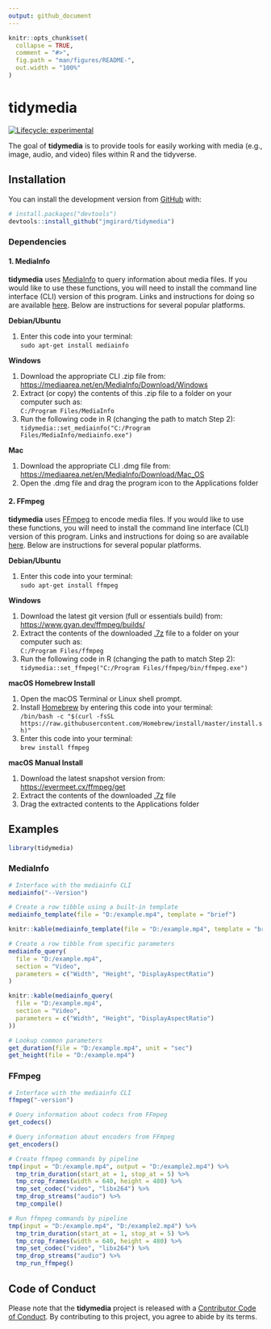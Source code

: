```yaml
---
output: github_document
---
```


<!-- README.md is generated from README.Rmd. Please edit that file -->

```r
knitr::opts_chunk$set(
  collapse = TRUE,
  comment = "#>",
  fig.path = "man/figures/README-",
  out.width = "100%"
)
```

# tidymedia

<!-- badges: start -->
[![Lifecycle: experimental](https://img.shields.io/badge/lifecycle-experimental-orange.svg)](https://www.tidyverse.org/lifecycle/#experimental)
<!-- badges: end -->

The goal of **tidymedia** is to provide tools for easily working with media (e.g., image, audio, and video) files within R and the tidyverse.

## Installation

You can install the development version from [GitHub](https://github.com/) with:

``` r
# install.packages("devtools")
devtools::install_github("jmgirard/tidymedia")
```

### Dependencies

#### 1. MediaInfo

**tidymedia** uses [MediaInfo](https://mediaarea.net/en/MediaInfo) to query information about media files. If you would like to use these functions, you will need to install the command line interface (CLI) version of this program. Links and instructions for doing so are available [here](https://mediaarea.net/en/MediaInfo/Download). Below are instructions for several popular platforms.

**Debian/Ubuntu**

1. Enter this code into your terminal:<br />`sudo apt-get install mediainfo`

**Windows**

1. Download the appropriate CLI .zip file from:<br /><https://mediaarea.net/en/MediaInfo/Download/Windows>
2. Extract (or copy) the contents of this .zip file to a folder on your computer such as:<br />`C:/Program Files/MediaInfo`
3. Run the following code in R (changing the path to match Step 2):<br />
`tidymedia::set_mediainfo("C:/Program Files/MediaInfo/mediainfo.exe")`

**Mac**

1. Download the appropriate CLI .dmg file from:<br /><https://mediaarea.net/en/MediaInfo/Download/Mac_OS>
2. Open the .dmg file and drag the program icon to the Applications folder

#### 2. FFmpeg
**tidymedia** uses [FFmpeg](https://ffmpeg.org/) to encode media files. If you would like to use these functions, you will need to install the command line interface (CLI) version of this program. Links and instructions for doing so are available [here](https://ffmpeg.org/download.html). Below are instructions for several popular platforms.

**Debian/Ubuntu**

1. Enter this code into your terminal:<br />`sudo apt-get install ffmpeg`

**Windows**

1. Download the latest git version (full or essentials build) from:<br /> <https://www.gyan.dev/ffmpeg/builds/>
2. Extract the contents of the downloaded [.7z](https://www.7-zip.org/) file to a folder on your computer such as:<br />`C:/Program Files/ffmpeg`
3. Run the following code in R (changing the path to match Step 2):<br />`tidymedia::set_ffmpeg("C:/Program Files/ffmpeg/bin/ffmpeg.exe")`

**macOS Homebrew Install**

1. Open the macOS Terminal or Linux shell prompt.
2. Install [Homebrew](https://brew.sh/) by entering this code into your terminal:<br />`/bin/bash -c "$(curl -fsSL https://raw.githubusercontent.com/Homebrew/install/master/install.sh)"`
3. Enter this code into your terminal:<br />`brew install ffmpeg`

**macOS Manual Install**

1. Download the latest snapshot version from:<br /><https://evermeet.cx/ffmpeg/get>
2. Extract the contents of the downloaded [.7z](https://www.7-zip.org/) file
3. Drag the extracted contents to the Applications folder

## Examples

```r
library(tidymedia)
```

### MediaInfo

```r
# Interface with the mediainfo CLI
mediainfo("--Version")
```

```r
# Create a row tibble using a built-in template
mediainfo_template(file = "D:/example.mp4", template = "brief")
```

```r
knitr::kable(mediainfo_template(file = "D:/example.mp4", template = "brief"))
```

```r
# Create a row tibble from specific parameters
mediainfo_query(
  file = "D:/example.mp4", 
  section = "Video", 
  parameters = c("Width", "Height", "DisplayAspectRatio")
)
```
```r
knitr::kable(mediainfo_query(
  file = "D:/example.mp4", 
  section = "Video", 
  parameters = c("Width", "Height", "DisplayAspectRatio")
))
```

```r
# Lookup common parameters
get_duration(file = "D:/example.mp4", unit = "sec")
get_height(file = "D:/example.mp4")
```

### FFmpeg

```r
# Interface with the mediainfo CLI
ffmpeg("-version")
```

```r
# Query information about codecs from FFmpeg
get_codecs()
```

```r
# Query information about encoders from FFmpeg
get_encoders()
```

```r
# Create ffmpeg commands by pipeline
tmp(input = "D:/example.mp4", output = "D:/example2.mp4") %>% 
  tmp_trim_duration(start_at = 1, stop_at = 5) %>% 
  tmp_crop_frames(width = 640, height = 480) %>% 
  tmp_set_codec("video", "libx264") %>%
  tmp_drop_streams("audio") %>% 
  tmp_compile()
```

```r
# Run ffmpeg commands by pipeline
tmp(input = "D:/example.mp4", "D:/example2.mp4") %>% 
  tmp_trim_duration(start_at = 1, stop_at = 5) %>% 
  tmp_crop_frames(width = 640, height = 480) %>% 
  tmp_set_codec("video", "libx264") %>%
  tmp_drop_streams("audio") %>% 
  tmp_run_ffmpeg()
```

## Code of Conduct

Please note that the **tidymedia** project is released with a [Contributor Code of Conduct](https://contributor-covenant.org/version/2/0/CODE_OF_CONDUCT.html). By contributing to this project, you agree to abide by its terms.
